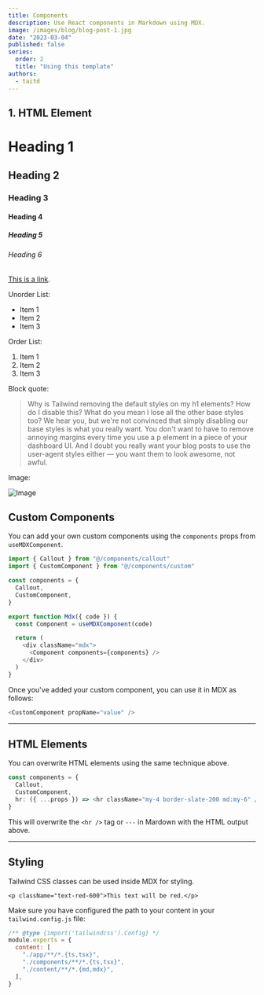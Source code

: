 ```yaml
---
title: Components
description: Use React components in Markdown using MDX.
image: /images/blog/blog-post-1.jpg
date: "2023-03-04"
published: false
series:
  order: 2
  title: "Using this template"
authors:
  - taitd
---
```


## 1. HTML Element

# Heading 1

## Heading 2

### Heading 3

#### Heading 4

##### Heading 5

###### Heading 6

[This is a link](https://github.com/tailwindcss/typography/blob/master/README.md).

Unorder List:

- Item 1
- Item 2
- Item 3

Order List:

1. Item 1
2. Item 2
3. Item 3

Block quote:

> Why is Tailwind removing the default styles on my h1 elements? How do I disable this? What do you mean I lose all the other base styles too? We hear you, but we're not convinced that simply disabling our base styles is what you really want. You don't want to have to remove annoying margins every time you use a p element in a piece of your dashboard UI. And I doubt you really want your blog posts to use the user-agent styles either — you want them to look awesome, not awful.

Image:

![Image](https://images.unsplash.com/photo-1682687220247-9f786e34d472?ixlib=rb-4.0.3&ixid=M3wxMjA3fDF8MHxwaG90by1wYWdlfHx8fGVufDB8fHx8fA%3D%3D&auto=format&fit=crop&w=1965&q=80)

## Custom Components

You can add your own custom components using the `components` props from `useMDXComponent`.

```ts title="components/mdx.tsx" {2,6}
import { Callout } from "@/components/callout"
import { CustomComponent } from "@/components/custom"

const components = {
  Callout,
  CustomComponent,
}

export function Mdx({ code }) {
  const Component = useMDXComponent(code)

  return (
    <div className="mdx">
      <Component components={components} />
    </div>
  )
}
```

Once you've added your custom component, you can use it in MDX as follows:

```js
<CustomComponent propName="value" />
```

---

## HTML Elements

You can overwrite HTML elements using the same technique above.

```ts {4}
const components = {
  Callout,
  CustomComponent,
  hr: ({ ...props }) => <hr className="my-4 border-slate-200 md:my-6" />,
}
```

This will overwrite the `<hr />` tag or `---` in Mardown with the HTML output above.

---

## Styling

Tailwind CSS classes can be used inside MDX for styling.

```mdx
<p className="text-red-600">This text will be red.</p>
```

Make sure you have configured the path to your content in your `tailwind.config.js` file:

```js title="tailwind.config.js" {6}
/** @type {import('tailwindcss').Config} */
module.exports = {
  content: [
    "./app/**/*.{ts,tsx}",
    "./components/**/*.{ts,tsx}",
    "./content/**/*.{md,mdx}",
  ],
}
```
